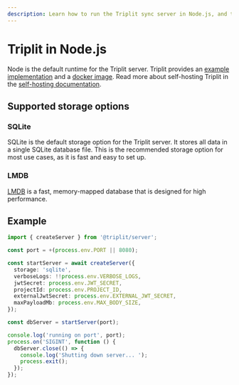```yaml
---
description: Learn how to run the Triplit sync server in Node.js, and the supported storage options - SQLite and LMDB.
---
```


# Triplit in Node.js

Node is the default runtime for the Triplit server. Triplit provides an [example implementation](https://github.com/aspen-cloud/triplit/tree/main/packages/node-server) and a [docker image](https://hub.docker.com/r/aspencloud/triplit-server). Read more about self-hosting Triplit in the [self-hosting documentation](/self-hosting).

## Supported storage options

### SQLite

SQLite is the default storage option for the Triplit server. It stores all data in a single SQLite database file. This is the recommended storage option for most use cases, as it is fast and easy to set up.

### LMDB

[LMDB](https://github.com/kriszyp/lmdb-js) is a fast, memory-mapped database that is designed for high performance.

## Example

```typescript
import { createServer } from '@triplit/server';

const port = +(process.env.PORT || 8080);

const startServer = await createServer({
  storage: 'sqlite',
  verboseLogs: !!process.env.VERBOSE_LOGS,
  jwtSecret: process.env.JWT_SECRET,
  projectId: process.env.PROJECT_ID,
  externalJwtSecret: process.env.EXTERNAL_JWT_SECRET,
  maxPayloadMb: process.env.MAX_BODY_SIZE,
});

const dbServer = startServer(port);

console.log('running on port', port);
process.on('SIGINT', function () {
  dbServer.close(() => {
    console.log('Shutting down server... ');
    process.exit();
  });
});
```
